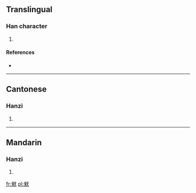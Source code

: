 ==Translingual==

===Han character===
{{Han char|rn=94|rad=犬|as=08|sn=12|four=4393<sub>4</sub>|canj=木人戈大 (DOIK), X木人戈大 (XDOIK)}}

# {{defn|Han|sort=犬08}}

====References====
* {{Han ref|kx=0712.230|dkj=20470|dj=1124.250|hdz=21351.010|uh=730C|ud=29452|bh=DA79|bd=55929}}

----

==Cantonese==

===Hanzi===
{{yue-hanzi|jyut=|y=yan6}}

# {{defn|Cantonese|sort=犬08}}

----

==Mandarin==

===Hanzi===
{{cmn-hanzi|pin=[[yìn]] ([[yin4]])|wg=yin<sup>4</sup>}}

# {{defn|Mandarin|sort=犬08}}

[[fr:猌]]
[[pl:猌]]